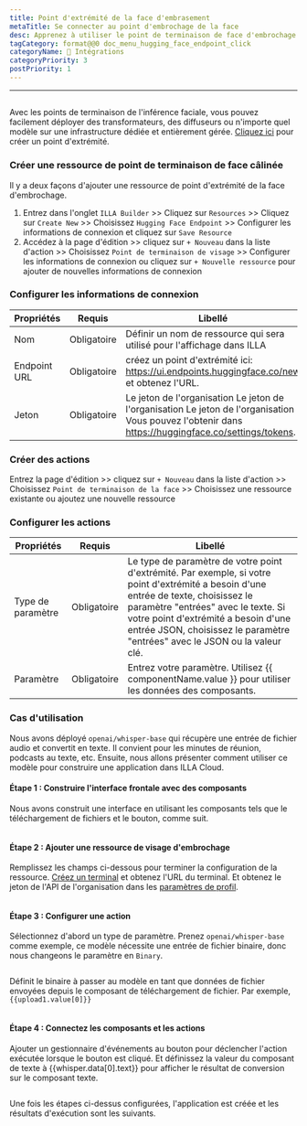 ```yaml
---
title: Point d'extrémité de la face d'embrasement
metaTitle: Se connecter au point d'embrochage de la face
desc: Apprenez à utiliser le point de terminaison de face d'embrochage en ILLA
tagCategory: format@@0 doc_menu_hugging_face_endpoint_click
categoryName: 🔨 Intégrations
categoryPriority: 3
postPriority: 1
---
```


* * *

## <h2 hidden>Point de terminaison de la face câlinée</h2>

Avec les points de terminaison de l'inférence faciale, vous pouvez facilement déployer des transformateurs, des diffuseurs ou n'importe quel modèle sur une infrastructure dédiée et entièrement gérée. [Cliquez ici](https://ui.endpoints.huggingface.co/new) pour créer un point d'extrémité. 

### Créer une ressource de point de terminaison de face câlinée

Il y a deux façons d'ajouter une ressource de point d'extrémité de la face d'embrochage. 

1.  Entrez dans l'onglet `ILLA Builder` >> Cliquez sur `Resources` >> Cliquez sur `Create New` >> Choisissez `Hugging Face Endpoint` >> Configurer les informations de connexion et cliquez sur `Save Resource`
2.  Accédez à la page d'édition >> cliquez sur `+ Nouveau` dans la liste d'action >> Choisissez `Point de terminaison de visage` >> Configurer les informations de connexion ou cliquez sur `+ Nouvelle ressource` pour ajouter de nouvelles informations de connexion

### Configurer les informations de connexion

| Propriétés   | Requis      | Libellé                                                                                                                                              |
| ------------ | ----------- | ---------------------------------------------------------------------------------------------------------------------------------------------------- |
| Nom          | Obligatoire | Définir un nom de ressource qui sera utilisé pour l'affichage dans ILLA                                                                              |
| Endpoint URL | Obligatoire | créez un point d'extrémité ici: https://ui.endpoints.huggingface.co/new et obtenez l'URL.                                                            |
| Jeton        | Obligatoire | Le jeton de l'organisation Le jeton de l'organisation Le jeton de l'organisation Vous pouvez l'obtenir dans https://huggingface.co/settings/tokens.  |

### Créer des actions

Entrez la page d'édition >> cliquez sur `+ Nouveau` dans la liste d'action >> Choisissez `Point de terminaison de la face` >> Choisissez une ressource existante ou ajoutez une nouvelle ressource

### Configurer les actions

| Propriétés        | Requis      | Libellé                                                                                                                                                                                                                                                                                           |
| ----------------- | ----------- | ------------------------------------------------------------------------------------------------------------------------------------------------------------------------------------------------------------------------------------------------------------------------------------------------- |
| Type de paramètre | Obligatoire | Le type de paramètre de votre point d'extrémité. Par exemple, si votre point d'extrémité a besoin d'une entrée de texte, choisissez le paramètre "entrées" avec le texte. Si votre point d'extrémité a besoin d'une entrée JSON, choisissez le paramètre "entrées" avec le JSON ou la valeur clé. |
| Paramètre         | Obligatoire | Entrez votre paramètre. Utilisez {{ componentName.value }} pour utiliser les données des composants.                                                                                                                                                                                              |

### Cas d'utilisation

Nous avons déployé `openai/whisper-base` qui récupère une entrée de fichier audio et convertit en texte. Il convient pour les minutes de réunion, podcasts au texte, etc. Ensuite, nous allons présenter comment utiliser ce modèle pour construire une application dans ILLA Cloud.

#### Étape 1 : Construire l'interface frontale avec des composants

Nous avons construit une interface en utilisant les composants tels que le téléchargement de fichiers et le bouton, comme suit.

<img src='https://cdn.illacloud.com/official-website/img/docs/connect/hf1.png' alt="" />

#### Étape 2 : Ajouter une ressource de visage d'embrochage

Remplissez les champs ci-dessous pour terminer la configuration de la ressource. [Créez un terminal](https://ui.endpoints.huggingface.co/new) et obtenez l'URL du terminal. Et obtenez le jeton de l'API de l'organisation dans les [paramètres de profil](https://huggingface.co/settings/tokens). 

<img src='https://cdn.illacloud.com/official-website/img/docs/connect/hf2.png' alt="" />

#### Étape 3 : Configurer une action

Sélectionnez d'abord un type de paramètre. Prenez `openai/whisper-base` comme exemple, ce modèle nécessite une entrée de fichier binaire, donc nous changeons le paramètre en `Binary`.

<img src='https://cdn.illacloud.com/official-website/img/docs/connect/hf3.png' alt="" />

Définit le binaire à passer au modèle en tant que données de fichier envoyées depuis le composant de téléchargement de fichier. Par exemple, `{{upload1.value[0]}}`

<img src='https://cdn.illacloud.com/official-website/img/docs/connect/hf4.png' alt="" />

#### Étape 4 : Connectez les composants et les actions

Ajouter un gestionnaire d'événements au bouton pour déclencher l'action exécutée lorsque le bouton est cliqué. Et définissez la valeur du composant de texte à {{whisper.data[0].text}} pour afficher le résultat de conversion sur le composant texte. 

<img src='https://cdn.illacloud.com/official-website/img/docs/connect/hf5.png' alt="" />

Une fois les étapes ci-dessus configurées, l'application est créée et les résultats d'exécution sont les suivants.

<img src='https://cdn.illacloud.com/official-website/img/docs/connect/hf6.gif' alt="" />
